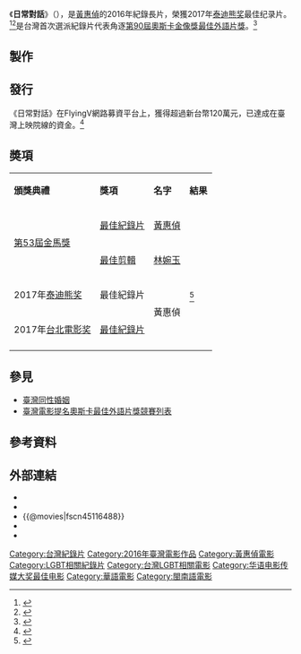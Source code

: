 {{expand|time=2017-03-28T02:24:42+00:00}}
{{Refimprove|time=2017-03-27T18:49:13+00:00}}
{{Infobox Film
| name               = 日常對話
| original_name      = {{lang|en|Small Talk}}
| image              = 
| caption            = 
| director           = [[黃惠偵|黃惠偵]]
| producer           = [[侯孝賢|侯孝賢]]
| producer_2         = [[李嘉雯|李嘉雯]]
| writer             = 
| screenplay         = 
| story              = 
| starring           = 
| music              = [[林強_(1964年)|林強]]、[[許志遠|許志遠]]
| cinematography     = 黃惠偵、[[林鼎傑|林鼎傑]]
| editing            = [[林婉玉|林婉玉]]
| production_company = 
| distributor        = 
| released           ={{flagicon|ROC}} 2017年4月14日
| runtime            = 	89分鐘
| country            = {{台灣電影產地}}
| language           = [[中華民國國語|國語]]、[[台語|台語]]
| budget             = 
| gross              = 新台幣402萬元<ref>[http://www.tfi.org.tw/about-publicinfo04.asp 全國電影票房截至2017年五月前資訊] {{Wayback|url=http://www.tfi.org.tw/about-publicinfo04.asp |date=20170307210818 }},2017.06.05 [[國家電影中心|國家電影中心]]</ref>
}}
《'''日常對話'''》（{{lang-en|'''''Small Talk'''''}}），是[[黃惠偵|黃惠偵]]的2016年紀錄長片，榮獲2017年[[泰迪熊奖|泰迪熊奖]]最佳纪录片。<ref>{{cite news|title=何瑞珠／專訪《日常對話》導演黃惠偵|publisher=東森新聞|url=http://star.ettoday.net/news/814259|date=2016-11-19|author=何瑞珠|accessdate=2016-11-30|language=zh-hant|archive-date=2019-06-29|archive-url=https://web.archive.org/web/20190629101935/https://star.ettoday.net/news/814259|dead-url=no}}</ref><ref>{{cite news|title=「日常對話」 台灣首部同志小孩觀點紀錄片|publisher=中央廣播電臺|url=http://news.rti.org.tw/news/newsSubject/?recordId=1191|date=2016-11-14|author=江昭倫|accessdate=2016-11-30|language=zh-hant|deadurl=yes|archiveurl=https://web.archive.org/web/20161130191832/http://news.rti.org.tw/news/newsSubject/?recordId=1191|archivedate=2016年11月30日|df=}}</ref>是台灣首次選派紀錄片代表角逐[[第90屆奧斯卡金像獎|第90屆奧斯卡金像獎]][[奥斯卡最佳外语片奖|最佳外語片獎]]。<ref>{{cite news|title=台灣首例！同志紀錄片《日常對話》代表角逐奧斯卡|publisher=東森新聞|url=https://star.ettoday.net/news/1015672|date=2017-09-21|author=洪文|accessdate=2017-09-21|language=zh-hant|archive-date=2017-09-21|archive-url=https://web.archive.org/web/20170921193344/https://star.ettoday.net/news/1015672|dead-url=yes}}</ref>

== 製作 ==
{{cquote|這部片從1998年開始拍攝，直到自己2012年生了女兒，才驚覺自己得把這個故事真正做完。過去會覺得為什麼我媽不同，是因為一直要求她成為你想像的、社會架構下的樣子，可是為什麼一定要怎樣才叫做合格的媽媽？這個社會給人太多框框，還好我媽整個活在體制外，不被那些框架綁架。如果有一天，真的可以活在一個沒有框框的地方，每個人在不傷害人的情況下，都能活成自己的樣子，多好。|[[黃惠偵|黃惠偵]]<ref>{{cite news|title=為了同志媽媽跟女兒！47歲丁寧挺大肚也要現身站台|url=http://star.ettoday.net/news/904009|author=陳薈涵|date=2017-04-13|publisher=東森新聞|language=zh-hant|accessdate=2017-05-08}}</ref>}}

== 發行 ==
《日常對話》在FlyingV網路募資平台上，獲得超過新台幣120萬元，已達成在臺灣上映院線的資金。<ref>{{cite news|title=丁寧抱第3胎大肚　挺女同志紀錄片《日常對話》|url=http://www.appledaily.com.tw/realtimenews/article/new/20170413/1097370/|author=張哲鳴|date=2017-04-13|publisher=蘋果日報|language=zh-hant|accessdate=2017-05-08|archive-date=2017-04-20|archive-url=https://web.archive.org/web/20170420212333/http://www.appledaily.com.tw/realtimenews/article/new/20170413/1097370/|dead-url=no}}</ref>

==奬項==
{|class="wikitable"
|- align=center
|'''頒獎典禮'''||'''獎項'''||'''名字'''||'''結果'''
|-
|rowspan="2"|[[第53屆金馬獎|第53屆金馬獎]] ||[[金馬獎最佳紀錄片|最佳紀錄片]]||[[黃惠偵|黃惠偵]]||{{nom}}
|-
|[[金馬獎最佳剪輯|最佳剪輯]]||[[林婉玉|林婉玉]]||{{nom}}
|-
|2017年[[泰迪熊奖|泰迪熊奖]]||最佳紀錄片||rowspan="2"|黃惠偵||{{won}}<ref name="teddy2017">{{cite web | url = http://blog.teddyaward.tv/en/2017/02/17/teddy-award-winners-2017/ | title = TEDDY AWARD WINNERS 2017 | author = johannamitz | language = en | publisher = teddyaward.tv | date = 2017-02-17 | accessdate = 2017-02-19 | archive-date = 2019-06-03 | archive-url = https://web.archive.org/web/20190603180112/http://blog.teddyaward.tv/en/2017/02/17/teddy-award-winners-2017/ | dead-url = no }}</ref>
|-
|2017年[[台北電影奖|台北電影奖]]||[[台北電影獎最佳紀錄片|最佳紀錄片]]||{{won}}
|-
|}

==參見==
{{Portal box|台灣|電影|LGBT}}
* [[臺灣同性婚姻|臺灣同性婚姻]]
* [[臺灣電影提名奧斯卡最佳外語片獎競賽列表|臺灣電影提名奧斯卡最佳外語片獎競賽列表]]

==參考資料==
{{reflist}}

==外部連結==
*{{official website|https://www.smalltalkthefilm.com/}}
* {{facebook|smalltalkfeaturedoc}}
* {{@movies|fscn45116488}}
* {{hkmdb title|19540}}
* {{imdb title|6041174}}

{{黃惠偵}}
{{台北電影獎最佳紀錄片}}
{{华语电影传媒大奖最佳电影|第17届}}

{{DEFAULTSORT:Small Talk}}
[[Category:台灣紀錄片|Category:台灣紀錄片]]
[[Category:2016年臺灣電影作品|Category:2016年臺灣電影作品]]
[[Category:黃惠偵電影|Category:黃惠偵電影]]
[[Category:LGBT相關紀錄片|Category:LGBT相關紀錄片]]
[[Category:台灣LGBT相關電影|Category:台灣LGBT相關電影]]
[[Category:华语电影传媒大奖最佳电影|Category:华语电影传媒大奖最佳电影]]
[[Category:華語電影|Category:華語電影]]
[[Category:閩南語電影|Category:閩南語電影]]